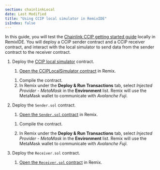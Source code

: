 ```yaml
---
section: chainlinkLocal
date: Last Modified
title: "Using CCIP local simulator in RemixIDE"
isIndex: false
---
```



<Common callout="importPackage" />

In this guide, you will test the [Chainlink CCIP getting started guide](/ccip/getting-started) locally in RemixIDE. You will deploy a CCIP sender contract and a CCIP receiver contract, and interact with the local simulator to send data from the sender contract to the receiver contract.

1. Deploy the [CCIP local simulator](/chainlink-local/api-reference/solidity/ccip/cciplocalsimulator#cciplocalsimulator) contract.

   1. [Open the CCIPLocalSimulator contract](https://remix.ethereum.org/#url=https://docs.chain.link/samples/CCIP/CCIPLocalSimulator.sol) in Remix.

   <CodeSample src="samples/CCIP/CCIPLocalSimulator.sol" showButtonOnly={true} />

   1. Compile the contract.
   1. In Remix under the **Deploy & Run Transactions** tab, select _Injected Provider - MetaMask_ in the **Environment** list. Remix will use the MetaMask wallet to communicate with _Avalanche Fuji_.

1. Deploy the `Sender.sol` contract.

   1. [Open the `Sender.sol` contract](https://remix.ethereum.org/#url=https://docs.chain.link/samples/CCIP/Sender.sol) in Remix.

   <CodeSample src="samples/CCIP/Sender.sol" showButtonOnly={true} />

   1. Compile the contract.

   1. In Remix under the **Deploy & Run Transactions** tab, select _Injected Provider - MetaMask_
      in the **Environment** list. Remix will use the MetaMask wallet to communicate with _Avalanche Fuji_.

1. Deploy the `Receiver.sol` contract.

   1. [Open the `Receiver.sol` contract](https://remix.ethereum.org/#url=https://docs.chain.link/samples/CCIP/Receiver.sol) in Remix.
